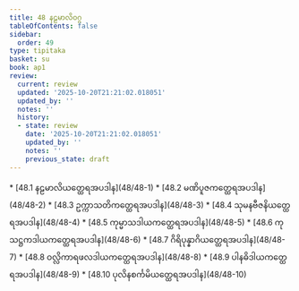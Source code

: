 ```yaml
---
title: 48 နဠမာလိဝဂ္ဂ
tableOfContents: false
sidebar:
  order: 49
type: tipitaka
basket: su
book: ap1
review:
  current: review
  updated: '2025-10-20T21:21:02.018051'
  updated_by: ''
  notes: ''
  history:
  - state: review
    date: '2025-10-20T21:21:02.018051'
    updated_by: ''
    notes: ''
    previous_state: draft
---
```



<DynamicBreadcrumb />


<ReviewStatus review={frontmatter.review} showDetails={true} />

<HypothesisAnnotation frontmatter={frontmatter} />



<TableOfContents book="ap1" section="48">
* [48.1 နဠမာလိယတ္ထေရအပဒါန](48/48-1)
* [48.2 မဏိပူဇကတ္ထေရအပဒါန](48/48-2)
* [48.3 ဥက္ကာသတိကတ္ထေရအပဒါန](48/48-3)
* [48.4 သုမနဗီဇနိယတ္ထေရအပဒါန](48/48-4)
* [48.5 ကုမ္မာသဒါယကတ္ထေရအပဒါန](48/48-5)
* [48.6 ကုသဋ္ဌကဒါယကတ္ထေရအပဒါန](48/48-6)
* [48.7 ဂိရိပုန္နာဂိယတ္ထေရအပဒါန](48/48-7)
* [48.8 ဝလ္လိကာရဖလဒါယကတ္ထေရအပဒါန](48/48-8)
* [48.9 ပါနဓိဒါယကတ္ထေရအပဒါန](48/48-9)
* [48.10 ပုလိနစင်္ကမိယတ္ထေရအပဒါန](48/48-10)
</TableOfContents>